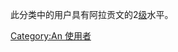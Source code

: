 {{empty category}}
此分类中的用户具有阿拉贡文的2[[Wikipedia:巴別#開始使用巴別語言模板|级]]水平。

[[Category:An_使用者|Category:An 使用者]]